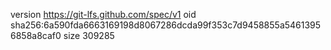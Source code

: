 version https://git-lfs.github.com/spec/v1
oid sha256:6a590fda6663169198d8067286dcda99f353c7d9458855a54613956858a8caf0
size 309285
